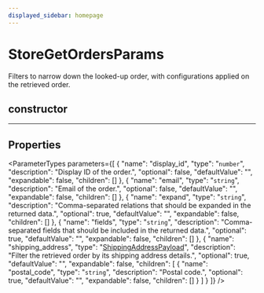 ```yaml
---
displayed_sidebar: homepage
---
```



# StoreGetOrdersParams

Filters to narrow down the looked-up order, with configurations applied on the retrieved order.

## constructor

___

## Properties

<ParameterTypes parameters={[
  {
    "name": "display_id",
    "type": "`number`",
    "description": "Display ID of the order.",
    "optional": false,
    "defaultValue": "",
    "expandable": false,
    "children": []
  },
  {
    "name": "email",
    "type": "`string`",
    "description": "Email of the order.",
    "optional": false,
    "defaultValue": "",
    "expandable": false,
    "children": []
  },
  {
    "name": "expand",
    "type": "`string`",
    "description": "Comma-separated relations that should be expanded in the returned data.",
    "optional": true,
    "defaultValue": "",
    "expandable": false,
    "children": []
  },
  {
    "name": "fields",
    "type": "`string`",
    "description": "Comma-separated fields that should be included in the returned data.",
    "optional": true,
    "defaultValue": "",
    "expandable": false,
    "children": []
  },
  {
    "name": "shipping_address",
    "type": "[ShippingAddressPayload](medusa.ShippingAddressPayload.mdx)",
    "description": "Filter the retrieved order by its shipping address details.",
    "optional": true,
    "defaultValue": "",
    "expandable": false,
    "children": [
      {
        "name": "postal_code",
        "type": "`string`",
        "description": "Postal code.",
        "optional": true,
        "defaultValue": "",
        "expandable": false,
        "children": []
      }
    ]
  }
]} />
